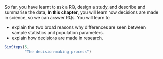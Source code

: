 ::: {.objectivesBox .objectives data-latex="{iconmonstr-target-4-240.png}"}
So far, you have learnt to ask a RQ, design a study, and describe and summarise the data,
**In this chapter**, you will learn how decisions are made in science, so we can answer RQs.
You will learn to:

* explain the two broad reasons why differences are seen between sample statistics and population parameters.
* explain how decisions are made in research.
:::


```r
SixSteps(5, 
         "The decision-making process")
```